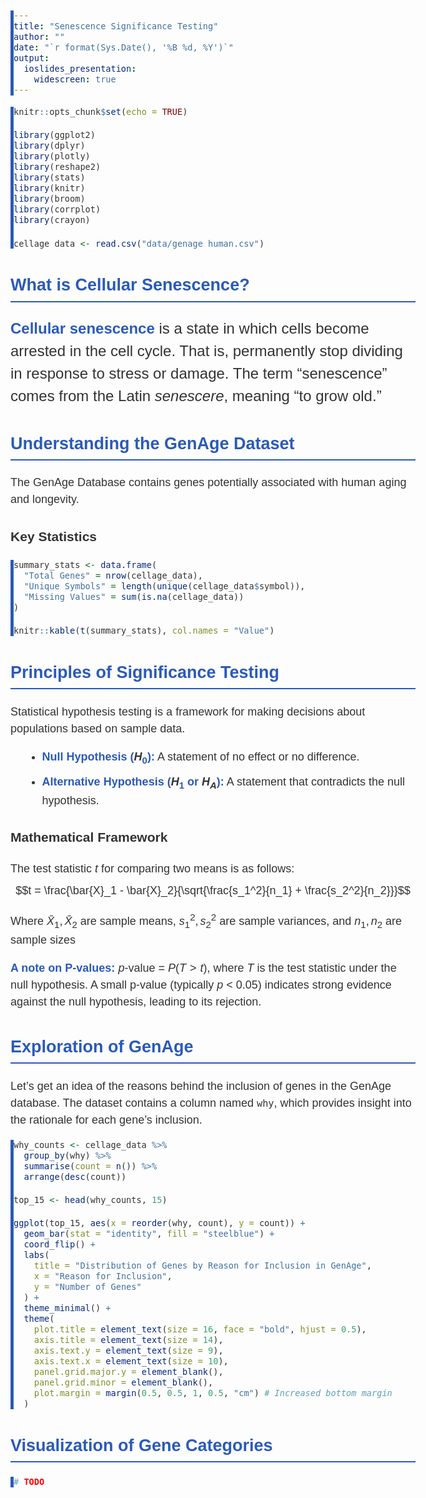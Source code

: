 ```yaml
---
title: "Senescence Significance Testing"
author: ""
date: "`r format(Sys.Date(), '%B %d, %Y')`"
output:
  ioslides_presentation:
    widescreen: true
---
```


<style type="text/css">
@import url('https://fonts.googleapis.com/css2?family=Montserrat:wght@300;400;600&family=Source+Sans+Pro:wght@300;400;600&display=swap');

body, p, li {
  font-family: 'Source Sans Pro', sans-serif;
  color: #333333;
  font-size: 18px;
  line-height: 1.5;
}

h1, h2, h3, h4, h5 {
  font-family: 'Montserrat', sans-serif;
  font-weight: 600;
}

slides > slide.title-slide {
  background: linear-gradient(to bottom right, #80a8f9, #2b5ab8);
}

slides > slide.title-slide hgroup h1 {
  color: #ffffff;
  font-size: 52px;
  text-shadow: 1px 1px 3px rgba(0,0,0,0.3);
  margin-bottom: 30px;
}

slides > slide.title-slide hgroup h2 {
  color: #ffffff;
  font-size: 32px;
}

h2 {
  color: #2b5ab8;
  border-bottom: 2px solid #2b5ab8;
  padding-bottom: 5px;
}

slides > slide {
  background-color: #ffffff !important;
  border-top: 5px solid #2b5ab8;
}

slides > slide:before {
  background: none !important;
}

slides > slide p, slides > slide li {
  color: #333333 !important;
}

em, i {
  font-style: italic;
  color: #333333;
}

pre {
  background-color: #f8f8f8;
  border-left: 5px solid #2b5ab8;
  font-size: 16px;
}

table {
  width: 100%;
  border-collapse: collapse;
  margin-bottom: 20px;
}

table th {
  background-color: #2b5ab8;
  color: white;
  padding: 10px;
}

table td {
  padding: 8px;
  border: 1px solid #ddd;
}

table tr:nth-child(even) {
  background-color: #f2f2f2;
}

ul, ol {
  margin-left: 20px;
}

li {
  margin-bottom: 10px;
}

strong {
  color: #2b5ab8;
  font-weight: 600;
}

img, .plotly, svg {
  border-radius: 5px;
  box-shadow: 0 4px 6px rgba(0,0,0,0.1);
  margin: 10px 0;
}

slides > slide:not(.nobackground):after {
  content: '';
  background: none;
}

slides > slide::after {
  content: 'Senescence Significance Testing - ' attr(data-slide-num) ' / ' attr(data-total-slides);
  font-size: 12px;
  position: absolute;
  bottom: 10px;
  right: 20px;
  color: #666;
}
</style>

```r
knitr::opts_chunk$set(echo = TRUE)

library(ggplot2)
library(dplyr)
library(plotly)
library(reshape2)
library(stats)
library(knitr)
library(broom)
library(corrplot)
library(crayon)

cellage_data <- read.csv("data/genage_human.csv")
```

## What is Cellular Senescence? {.build}
<p style="font-size: 24px;"><strong>Cellular senescence</strong> is a state in which cells become arrested in the cell cycle. That is, permanently stop dividing in response to stress or damage. The term "senescence" comes from the Latin <em>senescere</em>, meaning "to grow old."</p>

## Understanding the GenAge Dataset {.build}
The GenAge Database contains genes potentially associated with human aging and longevity.

### Key Statistics
```r
summary_stats <- data.frame(
  "Total Genes" = nrow(cellage_data),
  "Unique Symbols" = length(unique(cellage_data$symbol)),
  "Missing Values" = sum(is.na(cellage_data))
)

knitr::kable(t(summary_stats), col.names = "Value")
```

## Principles of Significance Testing {.build}
Statistical hypothesis testing is a framework for making decisions about populations based on sample data.

- <strong>Null Hypothesis ($H_0$):</strong> A statement of no effect or no difference.
- <strong>Alternative Hypothesis ($H_1$ or $H_A$):</strong> A statement that contradicts the null hypothesis.

### Mathematical Framework
The test statistic $t$ for comparing two means is as follows:
$$t = \frac{\bar{X}_1 - \bar{X}_2}{\sqrt{\frac{s_1^2}{n_1} + \frac{s_2^2}{n_2}}}$$

Where $\bar{X}_1, \bar{X}_2$ are sample means, $s_1^2, s_2^2$ are sample variances, and $n_1, n_2$ are sample sizes

<strong>A note on P-values:</strong> $p$-value = $P(T > t)$, where $T$ is the test statistic under the null hypothesis. A small p-value (typically $p$ < 0.05) indicates strong evidence against the null hypothesis, leading to its rejection.

## Exploration of GenAge {.build}

Let's get an idea of the reasons behind the inclusion of genes in the GenAge database. The dataset contains a column named `why`, which provides insight into the rationale for each gene's inclusion.

```r
why_counts <- cellage_data %>%
  group_by(why) %>%
  summarise(count = n()) %>%
  arrange(desc(count))

top_15 <- head(why_counts, 15)

ggplot(top_15, aes(x = reorder(why, count), y = count)) +
  geom_bar(stat = "identity", fill = "steelblue") +
  coord_flip() +
  labs(
    title = "Distribution of Genes by Reason for Inclusion in GenAge",
    x = "Reason for Inclusion",
    y = "Number of Genes"
  ) +
  theme_minimal() +
  theme(
    plot.title = element_text(size = 16, face = "bold", hjust = 0.5),
    axis.title = element_text(size = 14),
    axis.text.y = element_text(size = 9),
    axis.text.x = element_text(size = 10),
    panel.grid.major.y = element_blank(),
    panel.grid.minor = element_blank(),
    plot.margin = margin(0.5, 0.5, 1, 0.5, "cm") # Increased bottom margin
  )
```

## Visualization of Gene Categories {.build}

```r
# TODO
```
